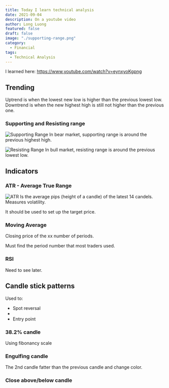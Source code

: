 ```yaml
---
title: Today I learn technical analysis
date: 2021-09-04
description: On a youtube video
author: Long Luong
featured: false
draft: false
image: "./supporting-range.png"
category:
  - Financial
tags:
  - Technical Analysis
---
```


I learned here: https://www.youtube.com/watch?v=eynxyoKgpng

## Trending
Uptrend is when the lowest new low is higher than the previous lowest low.
Downtrend is when the new highest high is still not higher than the previous one.

### Supporting and Resisting range
![Supporting Range](./supporting-range.png)
 In bear market, supporting range is around the previous highest high.

![Resisting Range](./resisting-range.png)
In bull market, resisting range is around the previous lowest low.

## Indicators
### ATR - Average True Range
![ATR](./ATR.png)
Is the average pips (height of a candle) of the latest 14 candels. Measures volatility.

It should be used to set up the target price.

### Moving Average
Closing price of the xx number of periods.

Must find the period number that most traders used.

### RSI 
Need to see later.

## Candle stick patterns
Used to:
- Spot reversal
- 
- Entry point

### 38.2% candle
Using fibonancy scale

### Engulfing candle
The 2nd candle fatter than the previous candle and change color.

### Close above/below candle 